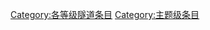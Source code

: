 {{catmore1|[[Wikipedia:隧道专题|Wikipedia:隧道专题]]}}
{{Articles by Quality| topic=隧道|project=隧道|format=TOC}}
{{Wikipedia category}}
{{emptycat}}

[[Category:各等级隧道条目|Category:各等级隧道条目]]
[[Category:主题级条目|Category:主题级条目]]
